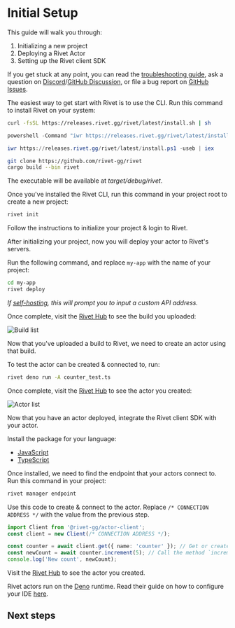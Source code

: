 
# Initial Setup

This guide will walk you through:

1. Initializing a new project
2. Deploying a Rivet Actor
3. Setting up the Rivet client SDK

If you get stuck at any point, you can read the [troubleshooting guide](/docs/troubleshooting), ask a
question on [Discord](https://rivet.gg/discord)/[GitHub
Discussion](https://github.com/orgs/rivet-gg/discussions), or file a bug report on [GitHub
Issues](https://github.com/rivet-gg/rivet/issues).

<Steps>

<Step title="Install CLI">

The easiest way to get start with Rivet is to use the CLI. Run this command to install Rivet on your system:

<Tabs>

<Tab title="macOS & Linux & WSL">

```sh
curl -fsSL https://releases.rivet.gg/rivet/latest/install.sh | sh
```

</Tab>

<Tab title="Windows (cmd)">

```ps1
powershell -Command "iwr https://releases.rivet.gg/rivet/latest/install.ps1 -useb | iex"
```

</Tab>

<Tab title="Windows (PowerShell)">

```ps1
iwr https://releases.rivet.gg/rivet/latest/install.ps1 -useb | iex
```

</Tab>

<Tab title="Build from source">

```sh
git clone https://github.com/rivet-gg/rivet
cargo build --bin rivet
```

The executable will be available at _target/debug/rivet_.

</Tab>

</Tabs>

</Step>

<Step title="Initialize project & login to Rivet">

Once you've installed the Rivet CLI, run this command in your project root to create a new project:

```sh
rivet init
```

Follow the instructions to initialize your project & login to Rivet.

</Step>

<Step title="Deploy project">

After initializing your project, now you will deploy your actor to Rivet's servers.

Run the following command, and replace `my-app` with the name of your project:

```sh
cd my-app
rivet deploy
```

_If [self-hosting](/docs/self-hosting), this will prompt you to input a custom API address._

Once complete, visit the [Rivet Hub](https://hub.rivet.gg) to see the build you uploaded:

<Image src={imgBuilds} alt="Build list" />

</Step>

<Step title="Create a test actor">

Now that you've uploaded a build to Rivet, we need to create an actor using that build.

To test the actor can be created & connected to, run:

```sh
rivet deno run -A counter_test.ts
```

Once complete, visit the [Rivet Hub](https://hub.rivet.gg) to see the actor you created:

<Image src={imgActors} alt="Actor list" />

</Step>

<Step title="Setup client SDK">

Now that you have an actor deployed, integrate the Rivet client SDK with your actor.

Install the package for your language:

- <a href="https://jsr.io/@rivet-gg/actor-client" target="_blank">JavaScript</a>
- <a href="https://jsr.io/@rivet-gg/actor-client" target="_blank">TypeScript</a>

Once installed, we need to find the endpoint that your actors connect to. Run this command in your project:

```sh
rivet manager endpoint
```

Use this code to create & connect to the actor. Replace `/* CONNECTION ADDRESS */` with the value from the previous step.

```typescript
import Client from '@rivet-gg/actor-client';
const client = new Client(/* CONNECTION ADDRESS */);

const counter = await client.get({ name: 'counter' }); // Get or create a `counter` actor
const newCount = await counter.increment(5); // Call the method `increment` on the `counter` actor
console.log('New count', newCount);
```

Visit the [Rivet Hub](https://hub.rivet.gg) to see the actor you created.

</Step>

<Step title="Setup your editor/IDE (optional)">

Rivet actors run on the [Deno](https://deno.com/) runtime. Read their guide on how to configure your IDE [here](https://docs.deno.com/runtime/getting_started/setup_your_environment/#using-an-editoride).

</Step>

</Steps>

## Next steps

<CardGroup>
  <Card title='Create & Manage Actors' href='/docs/manage' />
  <Card title='RPC' href='/docs/rpc' />
  <Card title='State' href='/docs/events' />
  <Card title='Examples' href='/examples' />
</CardGroup>
